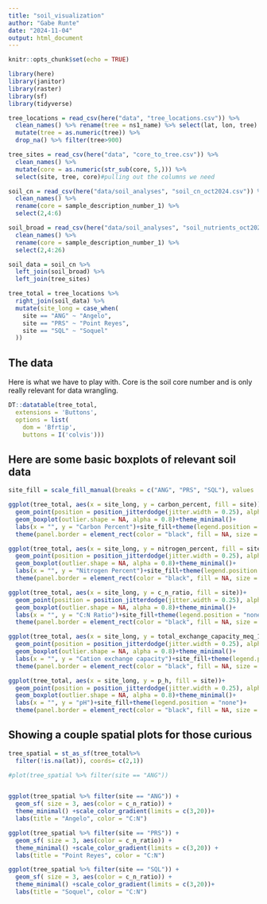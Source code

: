 ```yaml
---
title: "soil_visualization"
author: "Gabe Runte"
date: "2024-11-04"
output: html_document
---
```


```r
knitr::opts_chunk$set(echo = TRUE)

library(here)
library(janitor)
library(raster)
library(sf)
library(tidyverse)
```


```r
tree_locations = read_csv(here("data", "tree_locations.csv")) %>% 
  clean_names() %>% rename(tree = ns1_name) %>% select(lat, lon, tree) %>% 
  mutate(tree = as.numeric(tree)) %>% 
  drop_na() %>% filter(tree>900)

tree_sites = read_csv(here("data", "core_to_tree.csv")) %>% 
  clean_names() %>% 
  mutate(core = as.numeric(str_sub(core, 5,))) %>% 
  select(site, tree, core)#pulling out the columns we need

soil_cn = read_csv(here("data/soil_analyses", "soil_cn_oct2024.csv")) %>% 
  clean_names() %>% 
  rename(core = sample_description_number_1) %>% 
  select(2,4:6)

soil_broad = read_csv(here("data/soil_analyses", "soil_nutrients_oct2024.csv")) %>% 
  clean_names() %>% 
  rename(core = sample_description_number_1) %>% 
  select(2,4:26)

soil_data = soil_cn %>% 
  left_join(soil_broad) %>% 
  left_join(tree_sites)

tree_total = tree_locations %>% 
  right_join(soil_data) %>% 
  mutate(site_long = case_when(
    site == "ANG" ~ "Angelo",
    site == "PRS" ~ "Point Reyes",
    site == "SQL" ~ "Soquel"
  ))
```

## The data

Here is what we have to play with. Core is the soil core number and is only really relevant for data wrangling. 
```r
DT::datatable(tree_total,
  extensions = 'Buttons',
  options = list(
    dom = 'Bfrtip',
    buttons = I('colvis')))
```

## Here are some basic boxplots of relevant soil data

```r
site_fill = scale_fill_manual(breaks = c("ANG", "PRS", "SQL"), values  = c("#667761", "#266DD3", "#DFC2F2"))

ggplot(tree_total, aes(x = site_long, y = carbon_percent, fill = site))+
  geom_point(position = position_jitterdodge(jitter.width = 0.25), alpha = 0.5)+
  geom_boxplot(outlier.shape = NA, alpha = 0.8)+theme_minimal()+
  labs(x = "", y = "Carbon Percent")+site_fill+theme(legend.position = "none")+
  theme(panel.border = element_rect(color = "black", fill = NA, size = 1) )

ggplot(tree_total, aes(x = site_long, y = nitrogen_percent, fill = site))+
  geom_point(position = position_jitterdodge(jitter.width = 0.25), alpha = 0.5)+
  geom_boxplot(outlier.shape = NA, alpha = 0.8)+theme_minimal()+
  labs(x = "", y = "Nitrogen Percent")+site_fill+theme(legend.position = "none")+
  theme(panel.border = element_rect(color = "black", fill = NA, size = 1) )

ggplot(tree_total, aes(x = site_long, y = c_n_ratio, fill = site))+
  geom_point(position = position_jitterdodge(jitter.width = 0.25), alpha = 0.5)+
  geom_boxplot(outlier.shape = NA, alpha = 0.8)+theme_minimal()+
  labs(x = "", y = "C:N Ratio")+site_fill+theme(legend.position = "none")+
  theme(panel.border = element_rect(color = "black", fill = NA, size = 1) )

ggplot(tree_total, aes(x = site_long, y = total_exchange_capacity_meq_100_g, fill = site))+
  geom_point(position = position_jitterdodge(jitter.width = 0.25), alpha = 0.5)+
  geom_boxplot(outlier.shape = NA, alpha = 0.8)+theme_minimal()+
  labs(x = "", y = "Cation exchange capacity")+site_fill+theme(legend.position = "none")+
  theme(panel.border = element_rect(color = "black", fill = NA, size = 1) )

ggplot(tree_total, aes(x = site_long, y = p_h, fill = site))+
  geom_point(position = position_jitterdodge(jitter.width = 0.25), alpha = 0.5)+
  geom_boxplot(outlier.shape = NA, alpha = 0.8)+theme_minimal()+
  labs(x = "", y = "pH")+site_fill+theme(legend.position = "none")+
  theme(panel.border = element_rect(color = "black", fill = NA, size = 1) )
```


## Showing a couple spatial plots for those curious

```r
tree_spatial = st_as_sf(tree_total%>% 
  filter(!is.na(lat)), coords= c(2,1)) 

#plot(tree_spatial %>% filter(site == "ANG"))


ggplot(tree_spatial %>% filter(site == "ANG")) +
  geom_sf( size = 3, aes(color = c_n_ratio)) +
  theme_minimal() +scale_color_gradient(limits = c(3,20))+
  labs(title = "Angelo", color = "C:N")

ggplot(tree_spatial %>% filter(site == "PRS")) +
  geom_sf( size = 3, aes(color = c_n_ratio)) +
  theme_minimal() +scale_color_gradient(limits = c(3,20)) +
  labs(title = "Point Reyes", color = "C:N")

ggplot(tree_spatial %>% filter(site == "SQL")) +
  geom_sf( size = 3, aes(color = c_n_ratio)) +
  theme_minimal() +scale_color_gradient(limits = c(3,20))+
  labs(title = "Soquel", color = "C:N")
```



